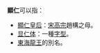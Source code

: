 '''顯仁'''可以指：
* [[顯仁皇后|顯仁皇后]]：[[宋高宗|宋高宗]]趙構之母。
* [[显仁体|显仁体]]：一種[[字型|字型]]。
* [[東海龍王|東海龍王]]的別名。

{{消歧義|Cat=二字消歧義}}